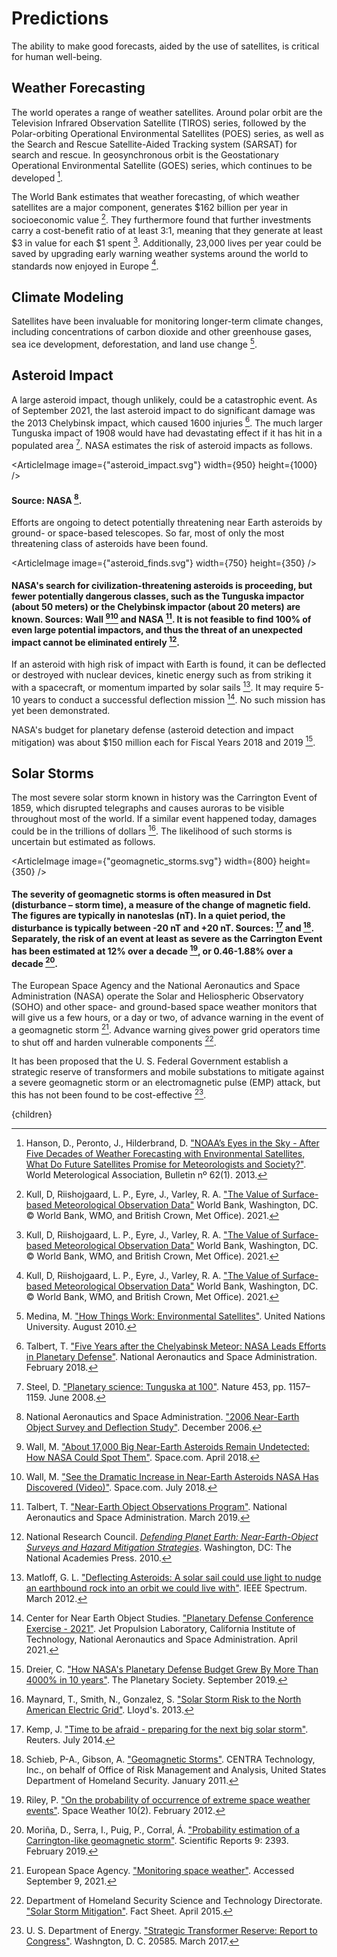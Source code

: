 


# Predictions
The ability to make good forecasts, aided by the use of satellites, is critical for human well-being.

## Weather Forecasting

The world operates a range of weather satellites. Around polar orbit are the Television Infrared Observation Satellite (TIROS) series, followed by the Polar-orbiting Operational Environmental Satellites (POES) series, as well as the Search and Rescue Satellite-Aided Tracking system (SARSAT) for search and rescue. In geosynchronous orbit is the Geostationary Operational Environmental Satellite (GOES) series, which continues to be developed [^19].

The World Bank estimates that weather forecasting, of which weather satellites are a major component, generates $162 billion per year in socioeconomic value [^20]. They furthermore found that further investments carry a cost-benefit ratio of at least 3:1, meaning that they generate at least $3 in value for each $1 spent [^20]. Additionally, 23,000 lives per year could be saved by upgrading early warning weather systems around the world to standards now enjoyed in Europe [^20].

## Climate Modeling

Satellites have been invaluable for monitoring longer-term climate changes, including concentrations of carbon dioxide and other greenhouse gases, sea ice development, deforestation, and land use change [^21].

## Asteroid Impact
A large asteroid impact, though unlikely, could be a catastrophic event. As of September 2021, the last asteroid impact to do significant damage was the 2013 Chelybinsk impact, which caused 1600 injuries [^14]. The much larger Tunguska impact of 1908 would have had devastating effect if it has hit in a populated area [^13]. NASA estimates the risk of asteroid impacts as follows.

<ArticleImage image={"asteroid_impact.svg"} width={950} height={1000} />
#### Source: NASA [^9].

Efforts are ongoing to detect potentially threatening near Earth asteroids by ground- or space-based telescopes. So far, most of only the most threatening class of asteroids have been found.

<ArticleImage image={"asteroid_finds.svg"} width={750} height={350} />
#### NASA's search for civilization-threatening asteroids is proceeding, but fewer potentially dangerous classes, such as the Tunguska impactor (about 50 meters) or the Chelybinsk impactor (about 20 meters) are known. Sources: Wall [^17][^18] and NASA [^15]. It is not feasible to find 100% of even large potential impactors, and thus the threat of an unexpected impact cannot be eliminated entirely [^10].



If an asteroid with high risk of impact with Earth is found, it can be deflected or destroyed with nuclear devices, kinetic energy such as from striking it with a spacecraft, or momentum imparted by solar sails [^6]. It may require 5-10 years to conduct a successful deflection mission [^1]. No such mission has yet been demonstrated.

NASA's budget for planetary defense (asteroid detection and impact mitigation) was about $150 million each for Fiscal Years 2018 and 2019 [^3].

<NasaShouldAccelerateMonitoringAndDeflectionSolution />

## Solar Storms
The most severe solar storm known in history was the Carrington Event of 1859, which disrupted telegraphs and causes auroras to be visible throughout most of the world. If a similar event happened today, damages could be in the trillions of dollars [^7]. The likelihood of such storms is uncertain but estimated as follows.

<ArticleImage image={"geomagnetic_storms.svg"} width={800} height={350} />
#### The severity of geomagnetic storms is often measured in Dst (disturbance – storm time), a measure of the change of magnetic field. The figures are typically in nanoteslas (nT). In a quiet period, the disturbance is typically between -20 nT and +20 nT. Sources: [^5] and [^12]. Separately, the risk of an event at least as severe as the Carrington Event has been estimated at 12% over a decade [^11], or 0.46-1.88% over a decade [^8].

The European Space Agency and the National Aeronautics and Space Administration (NASA) operate the Solar and Heliospheric Observatory (SOHO) and other space- and ground-based space weather monitors that will give us a few hours, or a day or two, of advance warning in the event of a geomagnetic storm [^4]. Advance warning gives power grid operators time to shut off and harden vulnerable components [^2].

It has been proposed that the U. S. Federal Government establish a strategic reserve of transformers and mobile substations to mitigate against a severe geomagnetic storm or an electromagnetic pulse (EMP) attack, but this has not been found to be cost-effective [^16].


[^1]: Center for Near Earth Object Studies. ["Planetary Defense Conference Exercise - 2021"](https://cneos.jpl.nasa.gov/pd/cs/pdc21/). Jet Propulsion Laboratory, California Institute of Technology, National Aeronautics and Space Administration. April 2021.

[^2]: Department of Homeland Security Science and Technology Directorate. ["Solar Storm Mitigation"](https://www.dhs.gov/sites/default/files/publications/Solar%20Storm%20Mitigation-508_0.pdf). Fact Sheet. April 2015.

[^3]: Dreier, C. ["How NASA's Planetary Defense Budget Grew By More Than 4000% in 10 years"](https://www.planetary.org/articles/nasas-planetary-defense-budget-growth). The Planetary Society. September 2019.

[^4]: European Space Agency. ["Monitoring space weather"](https://www.esa.int/Safety_Security/Monitoring_space_weather2). Accessed September 9, 2021.

[^5]: Kemp, J. ["Time to be afraid - preparing for the next big solar storm"](https://www.reuters.com/article/us-electricity-solarstorms-kemp/time-to-be-afraid-preparing-for-the-next-big-solar-storm-kemp-idUSKBN0FU20Q20140725). Reuters. July 2014.

[^6]: Matloff, G. L. ["Deflecting Asteroids: A solar sail could use light to nudge an earthbound rock into an orbit we could live with"](https://spectrum.ieee.org/deflecting-asteroids). IEEE Spectrum. March 2012.

[^7]: Maynard, T., Smith, N., Gonzalez, S. ["Solar Storm Risk to the North American Electric Grid"](https://www.lloyds.com/~/media/lloyds/reports/emerging%20risk%20reports/solar%20storm%20risk%20to%20the%20north%20american%20electric%20grid.pdf). Lloyd's. 2013.

[^8]: Moriña, D., Serra, I., Puig, P., Corral, Á. ["Probability estimation of a Carrington-like geomagnetic storm"](https://www.nature.com/articles/s41598-019-38918-8). Scientific Reports 9: 2393. February 2019.

[^9]: National Aeronautics and Space Administration. ["2006 Near-Earth Object Survey and Deflection Study"](https://www.hq.nasa.gov/office/pao/FOIA/NEO_Analysis_Doc.pdf). December 2006.

[^10]: National Research Council. [*Defending Planet Earth: Near-Earth-Object Surveys and Hazard Mitigation Strategies*](https://www.nap.edu/catalog/12842/defending-planet-earth-near-earth-object-surveys-and-hazard-mitigation). Washington, DC: The National Academies Press. 2010.

[^11]: Riley, P. ["On the probability of occurrence of extreme space weather events"](https://agupubs.onlinelibrary.wiley.com/doi/full/10.1029/2011SW000734). Space Weather 10(2). February 2012.

[^12]: Schieb, P-A., Gibson, A. ["Geomagnetic Storms"](https://www.oecd.org/gov/risk/46891645.pdf). CENTRA Technology, Inc., on behalf of Office of Risk Management and Analysis, United States Department of Homeland Security. January 2011.

[^13]: Steel, D. ["Planetary science: Tunguska at 100"](https://www.nature.com/articles/4531157a). Nature 453, pp. 1157–1159. June 2008.

[^14]: Talbert, T. ["Five Years after the Chelyabinsk Meteor: NASA Leads Efforts in Planetary Defense"](https://www.nasa.gov/feature/five-years-after-the-chelyabinsk-meteor-nasa-leads-efforts-in-planetary-defense). National Aeronautics and Space Administration. February 2018.

[^15]: Talbert, T. ["Near-Earth Object Observations Program"](https://www.nasa.gov/planetarydefense/neoo). National Aeronautics and Space Administration. March 2019.

[^16]: U. S. Department of Energy. ["Strategic Transformer Reserve: Report to Congress"](https://www.energy.gov/ceser/downloads/strategic-transformer-reserve-report-congress-march-2017). Washngton, D. C. 20585. March 2017.

[^17]: Wall, M. ["About 17,000 Big Near-Earth Asteroids Remain Undetected: How NASA Could Spot Them"](https://www.space.com/40239-near-earth-asteroid-detection-space-telescope.html). Space.com. April 2018.

[^18]: Wall, M. ["See the Dramatic Increase in Near-Earth Asteroids NASA Has Discovered (Video)"](https://www.space.com/41260-near-earth-asteroid-detection-video-nasa.html). Space.com. July 2018.

[^19]: Hanson, D., Peronto, J., Hilderbrand, D. ["NOAA’s Eyes in the Sky - After Five Decades of Weather Forecasting with Environmental Satellites, What Do Future Satellites Promise for Meteorologists and Society?"](https://public.wmo.int/en/resources/bulletin/noaa%E2%80%99s-eyes-sky-after-five-decades-of-weather-forecasting-environmental). World Meterological Association, Bulletin nº 62(1). 2013.

[^20]: Kull, D, Riishojgaard, L. P., Eyre, J., Varley, R. A. ["The Value of Surface-based Meteorological Observation Data"](https://openknowledge.worldbank.org/handle/10986/35178) World Bank, Washington, DC. © World Bank, WMO, and British Crown, Met Office). 2021.

[^21]: Medina, M. ["How Things Work: Environmental Satellites"](https://ourworld.unu.edu/en/how-things-work-environmental-satellites). United Nations University. August 2010.

  <Article 
    focusAreaUrl={focusAreaUrl} 
    hierarchy={hierarchy} 
    site={site}
  >
    {children}
  </Article>